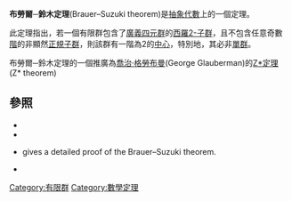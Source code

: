 '''布勞爾─鈴木定理'''(Brauer–Suzuki theorem)是[[抽象代數|抽象代數]]上的一個定理。

此定理指出，若一個有限群包含了[[廣義四元群|廣義四元群]]的[[西羅定理|西羅2-子群]]，且不包含任意奇數[[階_(群論)|階]]的非顯然[[正規子群|正規子群]]，則該群有一階為2的[[中心_(群论)|中心]]，特別地，其必非[[單群|單群]]。

布勞爾─鈴木定理的一個推廣為[[喬治‧格勞布曼|喬治‧格勞布曼]](George Glauberman)的[[Z*定理|Z*定理]](Z* theorem)

==參照==
<!--當是英語原文的參照-->
*{{Citation | last1=Brauer | first1=R. | author1-link=Richard Brauer | title=Some applications of the theory of blocks of characters of finite groups. II | doi=10.1016/0021-8693(64)90011-0 | mr=0174636 | year=1964 | journal=[[Journal_of_Algebra|Journal of Algebra]] | issn=0021-8693 | volume=1 | pages=307–334}}
*{{Citation | last1=Brauer | first1=R. | author1-link=Richard Brauer | last2=Suzuki | first2=Michio | author2-link=Michio Suzuki | title=On finite groups of even order whose 2-Sylow group is a quaternion group | jstor=90063 | mr=0109846 | year=1959 | journal=[[Proceedings_of_the_National_Academy_of_Sciences|Proceedings of the National Academy of Sciences of the United States of America]] | issn=0027-8424 | volume=45 | pages=1757–1759}}
*{{Citation | last1=Dade | first1=Everett C. | author1-link=Everett C. Dade | editor1-last=Powell | editor1-first=M. B. | editor2-last=Higman | editor2-first=Graham | editor2-link=Graham Higman | title=Finite simple groups. Proceedings of an Instructional Conference organized by the London Mathematical Society (a NATO Advanced Study Institute), Oxford, September 1969. | publisher=[[Academic_Press|Academic Press]] | location=Boston, MA | isbn=978-0-12-563850-0 | mr=0360785 | year=1971 | chapter=Character theory pertaining to finite simple groups | pages=249–327}} gives a detailed proof of the Brauer–Suzuki theorem.
*{{citation|last=Suzuki|first=Michio|author-link=Michio Suzuki|editor-first=M.|editor-last=Hall|title=1960 Institute on finite groups: held at California Institute of Technology|url=http://books.google.com/books?id=Nb8rT4rm0EUC&pg=PA101|series=Proc. Sympos. Pure Math.|volume=VI|year=1962|pages=101–105|publisher=American Mathematical Society|chapter=Applications of group characters|isbn=978-0821814062|accessdate=2011-09-29|archive-date=2014-06-27|archive-url=https://web.archive.org/web/20140627135141/http://books.google.com/books?id=Nb8rT4rm0EUC&pg=PA101|dead-url=no}}

{{mathstub}}

[[Category:有限群|Category:有限群]]
[[Category:數學定理|Category:數學定理]]